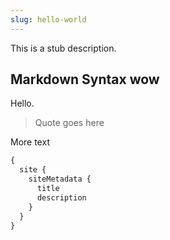 ---
slug: hello-world
---

This is a stub description.

## Markdown Syntax wow

Hello.

> Quote goes here

More text

```graphql preview
{
  site {
    siteMetadata {
      title
      description
    }
  }
}
```
